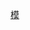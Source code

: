 {{Navbox
|name=動員令/sitemap
|title=中文維基百科　[[Wikipedia:動員令/第{{{1}}}次動員令|<span style="color: #ffffff">第{{{1}}}次動員令</span>]]
|image={{{image}}}
|above=
|group1=立即參與
|list1=[[Wikipedia:動員令/第{{{1}}}次動員令/報名|<span title="報名參與是次動員令">報名</span>]] - [[Template:動員令|<span title="邀請他人參與是次動員令">邀請</span>]] - [[Wikipedia:動員令/散發動員令|<span title="散發動員令邀請">散發</span>]] - [[Wikipedia:動員令/第{{{1}}}次動員令/工具|<span title="在多方面推廣是次動員令">推廣工具</span>]]
|group2=用戶貢獻
|list2=[[Wikipedia:動員令/第{{{1}}}次動員令/個人諜報|個人諜報]] - [[Wikipedia:動員令/第{{{1}}}次動員令/個人貢獻|查找用戶]] - [[Wikipedia:動員令/第{{{1}}}次動員令/整體貢獻|整體貢獻]] - [[Wikipedia:動員令/第{{{1}}}次動員令/統計|統計]]
|group3=討論協作
|list3=[[Wikipedia:動員令/第{{{1}}}次動員令/投票|{{color|grey|投票}}]] - [[Wikipedia talk:動員令/第{{{1}}}次動員令|討論頁]] - [[Wikipedia talk:動員令/第{{{1}}}次動員令/主持人佈告板|主持人佈告板]]
|group4=關於動員令
|list4=[[Wikipedia:動員令/第{{{1}}}次動員令/新手入門|新手入門]] - [[Wikipedia:動員令|完整介紹]] - [[Wikipedia:動員令/第{{{1}}}次動員令/幫助|幫助文檔]] - [[維基百科:動員令/第{{{1}}}次動員令/主持人|主持人列表]] - {{{bulletin|}}}
|group5=[[:Template:動員令|模板一覽]]
|list5=[[Template:動員令|邀請]] - {{{talk|}}}
|below=參見：[[Wikipedia:動員令]]

|titlestyle=background-color: #127436; color: #ffffff
|groupstyle=background-color: #A6FFCC
|belowstyle=background-color: #A6FFCC
}}
<noinclude>[[Category:第{{{1}}}次動員令|模]]</noinclude>